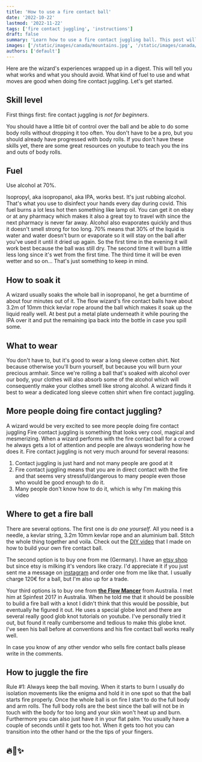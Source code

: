 ```yaml
---
title: 'How to use a fire contact ball'
date: '2022-10-22'
lastmod: '2022-11-22'
tags: ['fire contact juggling', 'instructions']
draft: false
summary: 'Learn how to use a fire contact juggling ball. This post will tell you everything  you need to know to get you started with fire contact juggling.'
images: ['/static/images/canada/mountains.jpg', '/static/images/canada/toronto.jpg']
authors: ['default']
---
```


Here are the wizard's experiences wrapped up in a digest.
This will tell you what works and what you should avoid.
What kind of fuel to use and what moves are good when doing fire
contact juggling. Let's get started. 

## Skill level

First things first: fire contact juggling is *not for beginners*.

You should have a little bit of control over the ball and be able to do some body
rolls without dropping it too often. You don't have to be a pro, but you should already
have progressed with body rolls. If you don't have these skills yet,
there are some great resources on youtube to teach you the ins and outs of
body rolls.

## Fuel

Use alcohol at 70%.

Isopropyl, aka isopropanol, aka IPA, works best. It's just rubbing alcohol.
That's what you use to disinfect your hands every day during covid.
This fuel burns a lot less hot then something like lamp oil.
You can get it on ebay or at any pharmacy which makes it also a great toy to
travel with since the next pharmacy is never far away. Alcohol also evaporates
quickly and thus it doesn't smell strong for too long.
70% means that 30% of the liquid is water and water doesn't burn or evaporate
so it will stay on the ball after you've used it until it dried up again.
So the first time in the evening it will work best because the ball was still dry. 
The second time it will burn a little less long since it's wet from the first time.
The third time it will be even wetter and so on... That's just something to keep in
mind. 

## How to soak it

A wizard usually soaks the whole ball in isopropanol, he get a burntime of
about four minutes out of it. The flow wizard's fire
contact balls have about 3.2m of 10mm thick kevlar rope around the ball which makes
it soak up the liquid really well.
At best put a metal plate underneath it while pouring
the IPA over it and put the remaining ipa back into the bottle in case you spill some.

## What to wear

You don't have to, but it's good to wear a long sleeve cotten shirt.
Not because otherwise you'll burn yourself, but because you will burn your precious armhair.
Since we're rolling a ball that's soaked with alcohol over our body, your
clothes will also absorb some of the alcohol which will consequently make your
clothes smell like strong alcohol. A wizard finds it best to wear a dedicated
long sleeve cotten shirt when fire contact juggling.

## More people doing fire contact juggling?

A wizard would be very excited to see more people doing fire contact juggling 
Fire contact juggling is something that looks very cool, magical and mesmerizing.
When a wizard performs with the fire contact ball for a crowd he always gets a
lot of attention and people are always wondering how he does it.
Fire contact juggling is not very much around for several reasons:

1. Contact juggling is just hard and not many people are good at it
2. Fire contact juggling means that you are in direct contact with the fire and
   that seems very stressful/dangerous to many people even those who would be
   good enough to do it.
3. Many people don't know how to do it, which is why I'm making this video

## Where to get a fire ball

There are several options. The first one is *do one yourself*. All you need is a
needle, a kevlar string, 3.2m 10mm kevlar rope and an aluminium ball. Stitch the
whole thing together and voila. Check out the [DIY
video](https://youtu.be/PChv8qsmPKg) that I made on how to build your own fire
contact ball.

The second option is to buy one from me (Germany).
I have an <a
href='https://www.etsy.com/listing/535567449/fire-contact-juggling-ball'>etsy
shop</a> but since etsy is milking
it's vendors like crazy. I'd appreciate it if you just sent me a message on [instagram](https://www.instagram.com/the_flow_wizard/) 
and order one from me like that. I usually charge 120€ for a ball, but I'm also up for a trade.

Your third options is to buy one from <a
href='https://flowmancer.com.au/index.php/product/fire-contact-ball/'>**the
Flow Mancer**</a> from Australia. I met him at Spinfest 2017 in Australia.
When he told me that it should be possible to build a fire ball with a knot I didn't think that this would be
possible, but eventually he figured it out. He uses a special globe knot and there are several 
really good glob knot tutorials on youtube. I've personally tried it out, but
found it really cumbersome and tedious to make this globe knot.
I've seen his ball before at conventions and his fire contact ball works really well.

In case you know of any other vendor who sells fire contact balls please write in the comments.

## How to juggle the fire

Rule #1: Always keep the ball moving. When it starts to burn I
usually do isolation movements like the enigma and hold it
in one spot so that the ball starts fire properly.
Once the whole ball is on fire I start to do the full
body and arm rolls.
The full body rolls are the best since the ball will not be in touch
with the body for too long and your skin won't heat up and burn. Furthermore
you can also just have it in your flat palm. You usually have a couple of
seconds until it gets too hot. When it gets too hot you can transition into the
other hand or the the tips of your fingers.

## 🔥🔮✨

